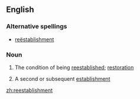 ==English==

===Alternative spellings===
*[[reëstablishment]]

===Noun===
{{en-noun|s|-}}

#{{uncountable}} The condition of being [[reestablish]]ed; [[restoration]]
#{{countable}} A second or subsequent [[establishment]]

[[zh:reestablishment]]